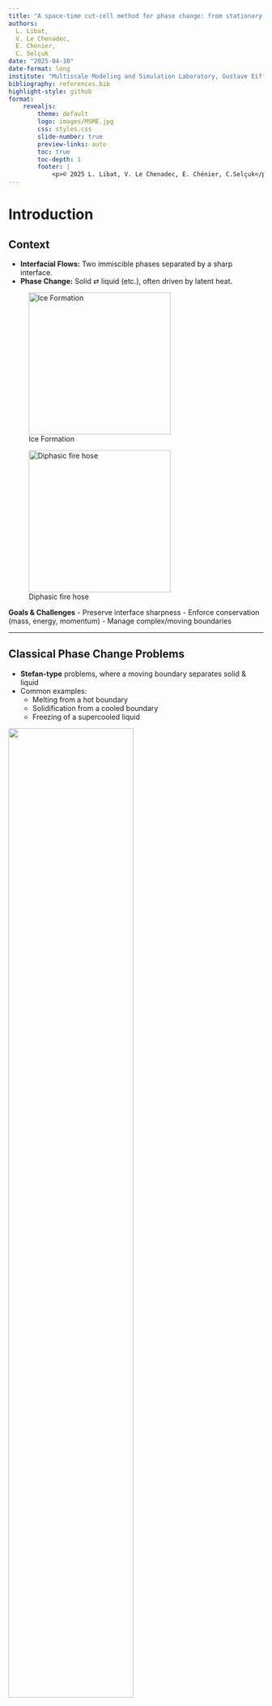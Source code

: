 ```yaml
---
title: "A space-time cut-cell method for phase change: from stationary geometries to moving interfaces"
authors: 
  L. Libat, 
  V. Le Chenadec, 
  E. Chénier, 
  C. Selçuk
date: "2025-04-10"
date-format: long
institute: "Multiscale Modeling and Simulation Laboratory, Gustave Eiffel University, Champs-sur-Marne, France"
bibliography: references.bib
highlight-style: github
format:
    revealjs: 
        theme: default
        logo: images/MSME.jpg
        css: styles.css
        slide-number: true
        preview-links: auto
        toc: true
        toc-depth: 1
        footer: |
            <p>© 2025 L. Libat, V. Le Chenadec, E. Chénier, C.Selçuk</p>
---
```


# Introduction

## Context

- **Interfacial Flows:** Two immiscible phases separated by a sharp interface.  
- **Phase Change:** Solid ⇄ liquid (etc.), often driven by latent heat.

::: {layout-ncol=2}
![Ice Formation](images/ice.jpg){width=20em}

![Diphasic fire hose](images/firefighter.png){width=20em}
:::

**Goals & Challenges**
- Preserve interface sharpness
- Enforce conservation (mass, energy, momentum)
- Manage complex/moving boundaries

---

## Classical Phase Change Problems

- **Stefan-type** problems, where a moving boundary separates solid & liquid  
- Common examples:  
  - Melting from a hot boundary  
  - Solidification from a cooled boundary  
  - Freezing of a supercooled liquid

![](images/ice_melting.gif){width=70% fig-align="center"}

**Key Equation (One-Phase Stefan)**

$$
\begin{aligned}
&\text{Find } T(x,t)\ \text{and interface } s(t) \text{ such that:}\\
&\quad \partial_t T - \nabla\cdot(k\,\nabla T) = 0, \quad x \in \Omega_i(t),\\
&\quad T(s(t),t) = T_m, \quad 
\rho\,L\,\frac{ds}{dt} \;=\; \bigl[\![\,k\,\nabla T \cdot \mathbf{n}\,]\!\bigr].
\end{aligned}
$$

# Why a Cut-Cell Method?

## Motivation

1. **Sharp Interface on Cartesian Grids**  
   - No body-fitted mesh required  
   - Direct enforcement of interface conditions
2. **Conservation**  
   - Mass and energy flux are computed exactly at the cut faces
3. **Straightforward to Extend to Moving Interfaces**  
   - Fresh/dead cells handle domain changes

![](images/two_fluid_stef.png){width=85% fig-align="center"}


# Stationary geometries

- Modified Finite Volume Method
- Discretization of the operators
- Interface treatment
- Problem resolution


## Divergence operator

::: {layout-ncol="2"}

$$
\Large
\begin{aligned}
\int_{\Omega} \nabla \cdot \mathbf{q} \, dV &= \int_{\partial \Omega} \mathbf{q} \cdot \mathbf{n} \, dS \\
\end{aligned}
$$

![](images/divergence.svg){align=top width="200%"}
:::

$$
\Large
\begin{aligned}
V\text{div}(\mathbf{q}) &= \sum_{\text{faces}} \mathbf{q} \cdot \mathbf{n} \, \Delta S \\
& = \Delta y \left( {q}^{\omega,+}_{x} - {q}^{\omega,-}_{x} \right) + \Delta x \left( {q}^{\omega,+}_{y} - {q}^{\omega,-}_{y} \right)
\end{aligned}
$$

## Gradient operator

::: {layout-ncol="2"}

$$
\Large
\begin{aligned}
\int_{\Omega} \nabla T \, dV &= \int_{\partial \Omega} T \mathbf{n} \, dS \\
\end{aligned}
$$

![](images/gradient.svg){align=top,width="200%"}
:::

$$
\Large
\begin{aligned}
W_{x} \text{grad}_x(T) &= \sum_{\text{faces}} T \mathbf{n} \, \Delta S \\
& = \Delta y \left( T^{\omega,+} - T^{\omega,-} \right)
\end{aligned}
$$


## Interface treatment

- Linear representation of the interface

::: {layout-ncol="2"}
$$
\Large
\begin{aligned}
A_{x}^{+} - A_{x}^{-} &=  \Gamma \cdot \mathbf{n}_x \\
A_{y}^{+} - A_{y}^{-} &=  \Gamma \cdot \mathbf{n}_y
\end{aligned}
$$

![](images/interface.svg){fig-align="center" height="200%"}
:::
- Interface conditions are imposed on the interface


## Divergence operator

::: {layout-ncol="2"}
$$
\Large
\begin{aligned}
V \text{div}(\mathbf{q}) &= \sum_{\text{faces}} \mathbf{q} \cdot \mathbf{n} \, \Delta S \\
\end{aligned}
$$

![](images/divergence_cut.svg){fig-align="center" height="200%"}
:::

$$
\Large
\begin{aligned}
V \text{div}(\mathbf{q}) &= A_{x}^{+} {q}_{x}^{\omega,+} - A_{x}^{-} {q}_{x}^{\omega,-} + A_{y}^{+} {q}_{y}^{\omega,+} - A_{y}^{-} {q}_{y}^{\omega,-} \\
& - \Gamma \cdot \mathbf{n}_x {q}_x^\gamma - \Gamma \cdot \mathbf{n}_y {q}_y^\gamma
\end{aligned}
$$

## Divergence operator

::: {layout-ncol="2"}
$$
\Large
\begin{aligned}
V \text{div}(\mathbf{q}) &= \sum_{\text{faces}} \mathbf{q} \cdot \mathbf{n} \, \Delta S \\
\end{aligned}
$$

![](images/divergence_cut.svg){fig-align="center" height="200%"}
:::

$$
\Large
\begin{aligned}
V\text{div}(\mathbf{q}) &= A_{x}^{+} {q}_{x}^{\omega,+} - A_{x}^{-} {q}_{x}^{\omega,-} + A_{y}^{+} {q}_{y}^{\omega,+} - A_{y}^{-} {q}_{y}^{\omega,-} \\
& - (A_x^{+} - A_x^{-}) {q}_x^\gamma - (A_y^{+} - A_y^{-}) {q}_y^\gamma
\end{aligned}
$$

## Gradient operator

::: {layout-ncol="2"}
$$
\Large
\begin{aligned}
W_x \text{grad}_x(T) &= \sum_{\text{faces}} T \mathbf{n} \, dS \\
\end{aligned}
$$

![](images/gradient_cut.svg){fig-align="center" height="200%"}
:::

$$
\Large
\begin{aligned}
W_x \text{grad}_x(T) &= B_{x}^{+} T^{\omega,+} - B_{x}^{-} T^{\omega,-} \\
& - \Gamma \cdot \mathbf{n}_x T^{\gamma,+} - \Gamma \cdot \mathbf{n}_x T^{\gamma,-}
\end{aligned}
$$

## Gradient operator

::: {layout-ncol="2"}
$$
\Large
\begin{aligned}
W_x \text{grad}_x(T) &= \sum_{\text{faces}} T \mathbf{n} \, dS \\
\end{aligned}
$$

![](images/gradient_cut.svg){fig-align="center" height="200%"}
:::

$$
\Large
\begin{aligned}
W_x \text{grad}_x(T) &= B_{x}^{+} T^{\omega,+} - B_{x}^{-} T^{\omega,-} \\
& - (B_x^{+} - A_x) T^{\gamma,+} - (A_x - B_x^{-}) T^{\gamma,-}
\end{aligned}
$$

## Operators

- Kronecker product to build global matrix operators
- Divergence operator

$$
\Large
\begin{aligned}
\text{div}(\mathbf{q}^\omega, \mathbf{q}^\gamma) &=-\,(\mathbf{G}^T + \mathbf{H}^T)\,\mathbf{q}^\omega +
\mathbf{H}^T\,\mathbf{q}^\gamma
\end{aligned}
$$

- Gradient operator

$$
\Large
\begin{aligned}
\text{grad}(T^\omega, T^\gamma) &= \begin{pmatrix}
\text{grad}_x(T^\omega, T^\gamma) \\
\text{grad}_y(T^\omega, T^\gamma)
\end{pmatrix} \\
&= \mathbf{W}^\dagger \bigl(\mathbf{G}\,T^\omega \;+\; \mathbf{H}\,T^\gamma\bigr)
\end{aligned}
$$


## Interface conditions

- Dirichlet condition : $T = g \quad \text{on } \Gamma$

$$
\Large
\begin{aligned}
T^\gamma &= g^\gamma
\end{aligned}
$$

- Neumann condition : $\mathbf{q} \cdot \mathbf{n} = h \quad \text{on } \Gamma$

$$
\Large
\begin{aligned}
\text{div}(0, \mathbf{q}^\gamma) &= h^\gamma \Gamma
\end{aligned}
$$

- Robin condition : $\alpha T + \beta \mathbf{q} \cdot \mathbf{n} = g \quad \text{on } \Gamma$

$$
\Large
\begin{aligned}
\alpha \Gamma T^\gamma + \beta \text{div}(0, \mathbf{q}^\gamma) &= g^\gamma \Gamma
\end{aligned}
$$

## Interface conditions

- Scalar Jump condition : $[[T]] = g \quad \text{on } \Gamma$

$$
\Large
\begin{aligned}
T_1^\gamma - T_2^\gamma &= g^\gamma
\end{aligned}
$$

- Vector Jump condition : $[[\mathbf{q} \cdot \mathbf{n}]] = \mathbf{g} \quad \text{on } \Gamma$

$$
\Large
\begin{aligned}
\text{div}(0, \mathbf{q}_1^\gamma) - \text{div}(0, \mathbf{q}_2^\gamma) &= \mathbf{g}^\gamma \Gamma
\end{aligned}
$$

## Poisson equation

$$
\Large
\begin{aligned}
\nabla \cdot (k \nabla T) &= f \quad \text{in } \Omega \\
\alpha T + \beta \mathbf{q} \cdot \mathbf{n} &= g \quad \text{on } \Gamma
\end{aligned}
$$

$$
\Large
\begin{aligned}
 \begin{bmatrix}
G^T I_k W^\dagger G & G^T I_k W^\dagger H  \\
I_\beta H^T W^\dagger G & I_\beta H^T W^\dagger H + I_\alpha I_\Gamma  \\
\end{bmatrix} \begin{bmatrix}
 T^\omega \\
 T^\gamma
\end{bmatrix} = \begin{bmatrix}
V f^\omega \\
I_\Gamma g^\gamma
\end{bmatrix}
\end{aligned}
$$

- Boundary condition also discretized
- Larger system to solve
- No need to interpolate the boundary condition

## Poisson equation - Results

::: {layout-ncol=2}

![L² norm Convergence](images/poisson_rob_conv_L2.png)

![Log$_{10}$ of the error](images/poisson_rob_log10_error_border.png)

:::

## Heat Equation

$$
\Large
\begin{aligned}
\frac{\partial T}{\partial t} - D \nabla \cdot (\nabla T) &= f \quad \text{in } \Omega, \quad t > 0 \\
\alpha T + \beta \mathbf{q} \cdot \mathbf{n} &= g \quad \text{on } \Gamma, \quad t > 0 \\
T &= T_0 \quad \text{on } \Omega, \quad t = 0 \\
\end{aligned}
$$

$$
\begin{aligned}
    \begin{bmatrix}
V + \Delta t I_D G^T W^\dagger G & \Delta t I_D G^T W^\dagger H  \\
I_\beta H^T W^\dagger G & I_\beta H^T W^\dagger H + I_\alpha I_\Gamma  \\
\end{bmatrix} \begin{bmatrix}
 T^{n+1,\omega} \\
 T^{n+1,\gamma}
\end{bmatrix} = \begin{bmatrix}
\Delta t V f^{n+1,\omega} + V T^{n,\omega} \\
I_\Gamma g^\gamma
\end{bmatrix}
\end{aligned}
$$

## Heat Equation - Results

::: {#fig-heat layout-ncol=2}

![Backward Euler](images/conv_max_BE.png){#fig-heat-be}

![Crank-Nicolson](images/conv_max_CN.png){#fig-heat-cn}

Convergence plot on $L^\infty$ norm
:::

<!--
## Two-phase Poisson equation

Two domains $\Omega_1$ and $\Omega_2$ separated by an interface $\Gamma$

$$
\begin{aligned}
\nabla \cdot (k_i \nabla T_i) &= f_i \quad \text{in } \Omega_i \\
[[k_i \nabla T_i \cdot \mathbf{n}]] &= h \quad \text{on }\Gamma \\
[[T_i]] &= g \quad \text{on }\Gamma \\
\end{aligned}
$$

<div style="font-size: 65%">
$$
\begin{aligned}
    \begin{bmatrix}
    G_1^T I_{k_1} W_1^\dagger G_1 & G_1^T I_{k_1} W_1^\dagger H_1 & 0 & 0 \\
    0 & I & 0 & -I  \\
    0 & 0 & G_2^T I_{k_2} W_2^\dagger G_2 & G_2^T I_{k_2} W_2^\dagger H_2 \\
    I_{k_1} H_1^T W_1^\dagger G_1 & I_{k_1} H_1^T W_1^\dagger H_1 &  I_{k_2} H_2^T W_2^\dagger G_2 & I_{k_2} H_2^T W_2^\dagger H_2
    \end{bmatrix} \begin{bmatrix}
    T_1^\omega \\
    T_1^\gamma \\
    T_2^\omega \\
    T_2^\gamma \\
    \end{bmatrix} = \begin{bmatrix}
    V_1 f_1^\omega \\
    g^\gamma \\
    V_2 f_2^\omega \\
    I_\Gamma h^\gamma \\
    \end{bmatrix}
\end{aligned}
$$
</div>

## Two-phase Poisson equation - Results
-->

## Two-phase Heat Equation

::: {layout-ncol=2}

$$
\large
\begin{aligned}
\frac{\partial T_i}{\partial t} - D_i \nabla \cdot (\nabla T_i) &= f_i \quad \text{in } \Omega_i, \quad t > 0 \\
[[D_i \nabla T_i \cdot \mathbf{n}]] &= h \quad \text{on }\Gamma, \quad t > 0 \\
[[T_i]] &= g \quad \text{on }\Gamma, \quad t > 0 \\
T_i &= T_0 \quad \text{on } \Omega, \quad t = 0 \\
\end{aligned}
$$

![](images/heat_2ph.gif){fig-align="center"}
:::

<div style="font-size: 65%">
$$
\begin{aligned}
    \begin{bmatrix}
V_1 + \Delta t I_{D_1} G_1^T W_1^\dagger G_1 & \Delta t I_{D_1} G_1^T W_1^\dagger H_1 & 0 & 0 \\
0 & I & 0 & -I  \\
0 & 0 & V_2 + \Delta t I_{D_2} G_2^T W_2^\dagger G_2 & \Delta t I_{D_2} G_2^T W_2^\dagger H_2 \\
I_{D_1} H_1^T W_1^\dagger G_1 & I_{D_1} H_1^T W_1^\dagger H_1 &  I_{D_2} H_2^T W_2^\dagger G_2 & I_{D_2} H_2^T W_2^\dagger H_2
    \end{bmatrix} \begin{bmatrix}
    T_1^{n+1,\omega} \\
    T_1^{n+1,\gamma} \\
    T_2^{n+1,\omega} \\
    T_2^{n+1,\gamma} \\
    \end{bmatrix} = \begin{bmatrix}
    \Delta t V_1 f_1^{n+1,\omega} + V_1 T_1^{n,\omega} \\
    g^\gamma \\
    \Delta t V_2 f_2^{n+1,\omega} + V_2 T_2^{n,\omega} \\
    I_\Gamma h^\gamma \\
    \end{bmatrix}
\end{aligned}
$$
</div>


## Two-phase Heat Equation - Results

![Convergence](images/heat_2ph_temp_conv.png){width="100%"}

## Two-phase Heat Equation - Results

::: {#fig-heat-2ph-sherwood layout-ncol=2}

![Sherwood number](images/Sherwood.png){#fig-heat-2ph-sherwood}

![Zoom](images/Sherwood_zoom.png){#fig-heat-2ph-sherwood-zoom}

Sherwood number
:::

# Moving interfaces

- Space-Time Mesh : Incorporate time as an extra-dimension on the spatial mesh
- 2 cases : 
    - Prescribed Motion : Solid Body Motion
    - Interfacial Problem
- Implicit interface tracking : Coupling between the interface update and the resolution

## Reynolds Transport Theorem

Let $f$ be a scalar field:

$$
\frac{d}{dt} \int_{\Omega(t)} f\, dV
=
\int_{\Omega(t)} \frac{\partial f}{\partial t}\, dV
+
\int_{\partial \Omega(t)} \bigl(\mathbf{w}\cdot\mathbf{n}\bigr) f\, dS,
$$

- $\Omega(t)$ is a moving/deforming control volume  
- $\mathbf{w}$ is the velocity of the moving boundary at $x\in \partial\Omega(t)$  
- $\mathbf{n}(\mathbf{x},t)$ is the outward normal on $\partial \Omega(t)$

For $f=1$:

$$
V^{n+1} - V^n
=
\int_{t_n}^{t_{n+1}} \int_{\partial \Omega(t)} \mathbf{w}\cdot d\mathbf{S}\, dt.
$$

- Geometric Conservation Law (ALE formulation)
- Volume conservation

--- 

## Problem discretization

$$
\small
\begin{aligned}
\int_{t_n}^{t_{n+1}} \int_{\Omega(t)}
\Bigl(
c_p \,\frac{\partial T}{\partial t}
\;+\;
\frac{\partial q_\alpha}{\partial x_\alpha}
\Bigr)\,dV\,dt
&=\;
\underbrace{\int_{\Omega(t_{n+1})} c_p\,T\,dV
\;-\;
\int_{\Omega(t_n)} c_p\,T\,dV}_{\substack{\text{net change of}\\c_p\,T\text{ in domain}}}
\\[6pt]
&\quad
-\;\underbrace{\int_{t_n}^{t_{n+1}} \int_{\partial \Omega(t)}
\mathbf{w}\cdot \mathbf{n} \,\bigl(c_p\,T\bigr)\, dS\,dt}_{\substack{\text{boundary motion}\\\text{contribution}}}
\\[6pt]
&\quad+\;\underbrace{\sum_{\alpha\in\{x,y,\dots\}} \;\sum_{\epsilon\in\{+,-\}}
\int_{t_n}^{t_{n+1}} \int_{\partial_{\alpha}^{\epsilon}}
\mathbf{q_\alpha}\cdot \mathbf{n}\, dS\,dt}_{\substack{\text{spatial flux}\\\text{through faces}}}
\\[6pt]
&\quad+\;\underbrace{\int_{t_n}^{t_{n+1}} \int_{\Gamma(t)}
\mathbf{q_\alpha}\cdot \mathbf{n}\, dS\,dt}_{\substack{\text{flux across}\\\text{moving interface } \Gamma(t)}}.
\end{aligned}
$$


## Space-Time Mesh

![From 1D Space Mesh to 2D Space-Time Mesh](images/space_time_mesh.svg)


## Space-Time Regular Cell Discretization

![Space-Time regular cell](images/space_time_div.svg){width="100%" align="center"}

$$
T_i^{\omega,n+1}\Delta x - T_i^{\omega,n} \Delta x 
+ \Delta t\, \frac{\tilde{T}_{i+1}^\omega - \tilde{T}_i^{\omega}}{\Delta x} 
- \Delta t\, \frac{\tilde{T}_{i}^\omega - \tilde{T}_{i-1}^{\omega}}{\Delta x} = 0
$$

$$
\tilde{T}_i^{\omega} = 
\begin{cases}
T_i^{\omega,n+1} & \text{Backward Euler} \\
\frac{1}{2}\left(T_i^{\omega,n} + T_i^{\omega,n+1}\right) & \text{Crank-Nicolson}
\end{cases}
$$

---

## Space-Time Cut Cell Discretization

![Space-Time cut cell : Fixed Interface](images/space_time_div_fix.svg){width="100%" align="center"}

$$
\begin{aligned}
T_i^{\omega,n+1} V_i^{n+1} - T_i^{\omega,n} V_i^{n} 
&+ \Delta t\, q_{i+1/2}^{\omega} - \Delta t\, q_{i-1/2}^{\gamma} = 0
\end{aligned}
$$

$$
\begin{aligned}
W_{i+1/2} q_{i+1/2}^{\omega} = \Delta t \tilde{T}_{i+1}^\omega - \Delta t \tilde{T}_i^{\omega}
\end{aligned}
$$

$$
\begin{aligned}
W_{i-1/2} q_{i-1/2}^{\gamma} = \Delta t \tilde{T}_{i}^\omega - \Delta t \tilde{T}_{i}^{\gamma}
\end{aligned}
$$

## Space-Time Cut Cell Discretization

![Space-Time cut cell : Moving Interface](images/space_time_div_mov.svg){width="100%" align="center"}

$$
\begin{aligned}
\underbrace{T_i^{\omega,n+1} V_i^{n+1} - T_i^{\omega,n} V_i^{n}}_{\substack{\text{net change of} \\ c_p\,T\text{ in domain}}} + \underbrace{(V_i^{n+1} - V_i^{n}) T_i^{\gamma}}_{\substack{\text{boundary motion} \\ \text{contribution}}}
+ \underbrace{\Delta t\, q_{i+1/2}^{\omega}}_{\substack{\text{spatial flux} \\ \text{through faces}}} - \underbrace{\Delta t\, q_{i-1/2}^{\gamma}}_{\substack{\text{flux across} \\ \text{moving interface } \Gamma(t)}} = 0
\end{aligned}
$$


## Fresh/Dead Cell Problem

- **Interface Crossing:** During $\Delta t$, cells may change status:
  - **Fresh cells:** Empty at $t^n$, wet at $t^{n+1}$
  - **Dead cells:** Wet at $t^n$, empty at $t^{n+1}$

::: {layout-ncol="2"}
![Fresh Cell](images/freshcell.svg){width="100%"}

![Dead Cell](images/deadcell.svg){width="100%"}
:::

- **Energy Conservation:** : Contribute to energy flux, ensuring global energy conservation even for small fluxes (e.g., constraint).


---

## Prescribed Motion

- **Interface Specified:** Known motion (e.g., rigid body, etc.)
- **Example:**

  $$
  \mathbf{x}_{\mathrm{solid}}(t)=\mathbf{R}(\boldsymbol{\omega}(t))\,\mathbf{x}_0
  +\int_0^t \mathbf{v}(\tau)\,d\tau
  $$

  where:
  - $\mathbf{x}_0$: initial position
  - $\mathbf{R}(\boldsymbol{\omega}(t))$: rotation operator
  - $\mathbf{v}(\tau)$: translational velocity

## Prescribed Motion 
- **Embedding:** Embed the geometry in the space-time mesh.
- **Cut-cells:** Integrate partial volumes/faces along the known trajectory.
- **Operators:** Assemble FV operators using time-integrated measures.
- **Advancement:** Update solution since $\Gamma(t)$ is fully prescribed.

![Shrinking Disk](images/shrinking.gif){width="100%"}


---

## Implicit Interface Tracking

- **Interface Not Prescribed:**
  - Interface velocity determined by latent heat balance:
    $$
    \rho\,L\,\dot{s} = [[\mathbf{q}\cdot\mathbf{n}]]
    $$
- **Representation:**
  - Use height function, VOF, or signed distance function.
- **Goal:** Update interface position so that discrete flux balances are satisfied.

---

## VOF Advection vs. Newton Method

::: {layout-ncol="2"}
::: {.column}
**Traditional VOF Approach:**

[see @Weymouth2010]

$$
\frac{\partial \alpha}{\partial t} + \nabla\cdot(\alpha\,\mathbf{u}) = 0
$$

- Interface advection
- Numerical diffusion, splitting errors

![VOF Advection Schematic](images/vof_advection.png){width=100%} 
:::

::: {.column}

:::
:::

---

## VOF Advection vs. Newton Method

::: {layout-ncol="2"}

::: {.column}
**Traditional VOF Approach:**

[see @Weymouth2010]

$$
\frac{\partial \alpha}{\partial t} + \nabla\cdot(\alpha\,\mathbf{u}) = 0
$$

- Interface advection
- Numerical diffusion, splitting errors

![VOF Advection Schematic](images/vof_advection.png){width=100%}

:::

::: {.column}
**Our Newton-Based Method:**

$$
\rho L \frac{\partial s}{\partial t} = [[\mathbf{q}\cdot\mathbf{n}]]
$$

- Enforces conservation
- Iteratively updates interface

![Newton-Based Schematic](images/rootfindingnewton.jpg){width=55%}
:::
:::

---

## Height Function Method

- **Column-Wise Representation:**
  - Each column is treated as 1D volume-fraction data [see @Popinet2009].
- **Interpolation:**
  - Approximate interface profile via B-spline:
    $$
    H(y) = \sum_{k} a_k\,B_k^{(d)}(y)
    $$
- **Volume Conservation:**
  - Enforce that integrated height matches fluid volume.
- **Smoothness:**
  - Higher-degree splines yield smoother interfaces.


---

## Newton-Based Interface Update

- **Iterative Procedure:**
  - **Guess:** Initial interface position $s^{n+1,(k)}$ (via height function).
  - **Build:** Cut-cell geometry and finite-volume operators.
  - **Solve:** Heat equation to obtain temperature field $\mathbf{x}_k$.
  - **Residual:** Compute $\mathrm{res}_k = F(s^{n+1,(k)},\mathbf{x}_k)$ (Stefan condition).
  - **Update:**
    $$
    H^{n+1,(k+1)} = H^{n+1,(k)} - \alpha\,\mathrm{res}_k
    $$
  - **Reconstruct:** Update interface position $s^{n+1,(k+1)}$.
  - **Repeat** until $|\mathrm{res}_k| < \varepsilon$.
- **Outcome:** Satisfies the discrete Stefan (flux jump) condition.

---

## Newton-Based Interface Update

![Newton-Based Interface Update](images/newton_update.png){width=100%}

---

## Test Case: 1D Stefan Problem

- **Problem:**
  - Fusion of a solid bar.
  - Initial temperature $T_0 = 0$ : Cooled Melting.
  - Dirichlet boundary condition $T = 1$.


::: {layout-ncol="2"}
::: {.column}
![](images/stefan_1D_interface.png){width=100% fig-align="center"}
:::

::: {.column}
![](images/temp_stef_1d_2ph.png){width=100% fig-align="center"}
:::
:::

## Test Case: 1D Stefan Problem

- Pretty fast convergence : $O(k)$

![](images/stefan_1D_residual.png){width=100% fig-align="center"}

---

## Test Case: 2D Stefan Problem

- **Problem:**
  - Fusion of a slab.
  - Initial temperature $T_0 = 0$ : Cooled Melting.
  - Dirichlet boundary condition $T = 1$.

::: {layout-ncol="2"}
::: {.column}
![](images/stefan_2d_Inter_Conv.png){width=100% fig-align="center"}
:::

::: {.column}
![](images/stefan_2D_2ph_temp.gif){width=100% fig-align="center"}
:::
:::

---

## Test Case: Mullins-Sekerka Instability

- **Problem:**
  - Solidification of a supercooled liquid.
  - Initial temperature $T_0 = 1$ : Supercooled.
  - Dirichlet boundary condition $T = T_m - \epsilon_v V - \epsilon_{\kappa} \kappa$.

::: {layout-ncol="2"}
::: {.column}
![](images/mullins_sekerka_interface.png){width=100% fig-align="center"}

:::

::: {.column}
![](images/mullins_sekerka_temp.gif){width=100% fig-align="center"}

:::
:::

# Conclusion

## Conclusions

- Cut-cell method for stationnary geometries:
  - Conservation of physical quantities
  - Super-linear rate of convergence and good accuracy
  - No need to interpolate the boundary condition

- Implict Interface tracking with Newton-based method:
  - Enforces conservation at the interface
  - Iteratively adjusts the interface position
  - Agnostic to the interface parametrization

---

## Perspectives

- Two-phase flow Navier-Stokes solver :
  - Solve for pressure and velocity fields 
  - Fully coupled method

- Coupling with the actual Heat/Species solver

- Preconditioning strategies and parallelization

---

## References

::: {#refs}
:::

--- 

# Appendix

---

## Appendix - Mullins-Sekerka Instability

- **Setup:** [@Mullins1964]
  - Base state: $T_{st}(y) = T_m + G\,y$ (flat interface at $y=0$)
  - Perturbed interface: $h(x,t) = h_0 \sin(kx)e^{\omega t}$

- **Key Steps:**
  - Apply Gibbs-Thomson with kinetics: $T|_{y=h} = T_m - \Gamma\kappa - \epsilon\,\partial_t h$
  - Use Stefan condition: $\rho L\,\partial_t h = -k_l\,\left.\frac{\partial T}{\partial y}\right|_{y=0^+}$

- **Dispersion Relation:**
  $$\omega(k) = -\frac{k_l\,k\,(\Gamma\,k^2 + G)}{\rho L + k_l\,k\,\epsilon}$$

---

## Appendix - Mullins-Sekerka Instability

- **Physical Insights:**
  - Growth when $G < 0$ and $|G| > \Gamma k^2$ (undercooled melt)
  - Stabilized by:
    - Surface tension ($\Gamma$): dampens high-k perturbations
    - Kinetic undercooling ($\epsilon$): reduces growth rate
  - Maximum growth rate at $k_\text{max} = \sqrt{|G|/3\Gamma}$ (when $\epsilon \approx 0$)

---

## Appendix - Mullins-Sekerka Instability

::: {layout-ncol="2"}
![](/images/amplitude_damped.png)

![](/images/interface_damped.png)
:::

- When $G > 0$, perturbations are damped
- Interface gradually returns to a planar state
